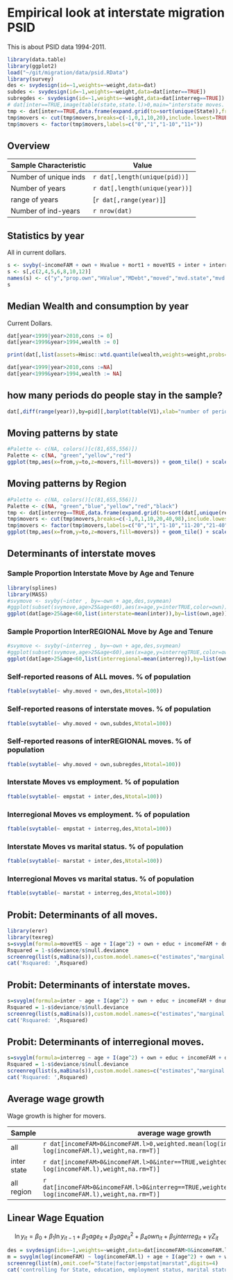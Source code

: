 Empirical look at interstate migration PSID
========================================================

This is about PSID data 1994-2011.

```r
library(data.table)
library(ggplot2)
load("~/git/migration/data/psid.RData")
library(survey)
des <- svydesign(id=~1,weights=~weight,data=dat)
subdes <- svydesign(id=~1,weights=~weight,data=dat[inter==TRUE])
subregdes <- svydesign(id=~1,weights=~weight,data=dat[interreg==TRUE])
# dat[inter==TRUE,image(table(state,state.l)>0,main="interstate moves. white is at least 1 moves")]
tmp <- dat[inter==TRUE,data.frame(expand.grid(to=sort(unique(State)),from=sort(unique(State.l))),movers=as.numeric(table(state,state.l)))]
tmp$movers <- cut(tmp$movers,breaks=c(-1,0,1,10,20),include.lowest=TRUE,labels=FALSE)
tmp$movers <- factor(tmp$movers,labels=c("0","1","1-10","11+"))
```

## Overview

Sample Characteristic | Value
--------------------- | -------------------
Number of unique inds | `r dat[,length(unique(pid))]`
Number of years       | `r dat[,length(unique(year))]`
range of years        | [`r dat[,range(year)]`]
Number of ind-years   | `r nrow(dat)`

## Statistics by year

All in current dollars.

```r
s <- svyby(~incomeFAM + own + Hvalue + mort1 + moveYES + inter + interreg,des,FUN=svymean,by=~year,na.rm=TRUE)
s <- s[,c(2,4,5,6,8,10,12)]
names(s) <- c("y","prop.own","HValue","MDebt","moved","mvd.state","mvd.region")
s
```

## Median Wealth and consumption by year

Current Dollars.

```r
dat[year<1999|year>2010,cons := 0]
dat[year<1999&year>1994,wealth := 0]
```

```r
print(dat[,list(assets=Hmisc::wtd.quantile(wealth,weights=weight,probs=0.5),cons=Hmisc::wtd.quantile(cons,weights=weight,probs=0.5)),by=year])
```

```r
dat[year<1999|year>2010,cons :=NA]
dat[year<1999&year>1994,wealth := NA]
```



## how many periods do people stay in the sample?

```r
dat[,diff(range(year)),by=pid][,barplot(table(V1),xlab="number of periods",ylab="number of individuals")]
```


## Moving patterns by state

```r
#Palette <- c(NA, colors()[c(81,655,556)])
Palette <- c(NA, "green","yellow","red")
ggplot(tmp,aes(x=from,y=to,z=movers,fill=movers)) + geom_tile() + scale_fill_manual(values=Palette) + theme(axis.text.x = element_text(angle=45,vjust=0.5) , panel.background = element_blank(), panel.grid.major = element_line(colour = "grey50"), panel.border= element_rect(color="black",fill=NA)) + ggtitle(sprintf("transition matrix of PSID interstate moves 1994-2011\nNumber of Moves: %d",dat[inter==TRUE,length(year)]))
```

## Moving patterns by Region

```r
#Palette <- c(NA, colors()[c(81,655,556)])
Palette <- c(NA, "green","blue","yellow","red","black")
tmp <- dat[interreg==TRUE,data.frame(expand.grid(to=sort(dat[,unique(region)]),from=sort(dat[,unique(region.l)])),movers=as.numeric(table(region,region.l)))]
tmp$movers <- cut(tmp$movers,breaks=c(-1,0,1,10,20,40,98),include.lowest=TRUE,labels=FALSE)
tmp$movers <- factor(tmp$movers,labels=c("0","1","1-10","11-20","21-40","41-97"))
ggplot(tmp,aes(x=from,y=to,z=movers,fill=movers)) + geom_tile() + scale_fill_manual(values=Palette) + theme(axis.text.x = element_text(angle=45,vjust=0.5) , panel.background = element_blank(), panel.grid.major = element_line(colour = "grey50"), panel.border= element_rect(color="black",fill=NA)) + ggtitle(sprintf("transition matrix of PSID interregional moves 1994-2011\nNumber of Moves: %d",dat[interreg==TRUE,length(year)]))
```


## Determinants of interstate moves

### Sample Proportion Interstate Move by Age and Tenure

```r
library(splines)
library(MASS)
#svymove <- svyby(~inter , by=~own + age,des,svymean)
#ggplot(subset(svymove,age>25&age<60),aes(x=age,y=interTRUE,color=own)) + geom_point()+ geom_smooth(method="lm",formula=y~ns(x,3))
ggplot(dat[age>25&age<60,list(interstate=mean(inter)),by=list(own,age)][order(age,own)],aes(x=age,y=interstate,color=own)) + geom_point() + geom_smooth(method="lm",formula=y~ns(x,3))
```

### Sample Proportion InterREGIONAL Move by Age and Tenure

```r
#svymove <- svyby(~interreg , by=~own + age,des,svymean)
#ggplot(subset(svymove,age>25&age<60),aes(x=age,y=interregTRUE,color=own)) + geom_point()+ geom_smooth(method="lm",formula=y~ns(x,3))
ggplot(dat[age>25&age<60,list(interregional=mean(interreg)),by=list(own,age)][order(age,own)],aes(x=age,y=interregional,color=own)) + geom_point() + geom_smooth(method="lm",formula=y~ns(x,3))
```


### Self-reported reasons of ALL moves. % of population

```r
ftable(svytable(~ why.moved + own,des,Ntotal=100))
```

### Self-reported reasons of interstate moves. % of population

```r
ftable(svytable(~ why.moved + own,subdes,Ntotal=100))
```

### Self-reported reasons of interREGIONAL moves. % of population

```r
ftable(svytable(~ why.moved + own,subregdes,Ntotal=100))
```

### Interstate Moves vs employment. % of population

```r
ftable(svytable(~ empstat + inter,des,Ntotal=100))
```

### Interregional Moves vs employment. % of population

```r
ftable(svytable(~ empstat + interreg,des,Ntotal=100))
```


### Interstate Moves vs marital status. % of population

```r
ftable(svytable(~ marstat + inter,des,Ntotal=100))
```

### Interregional Moves vs marital status. % of population

```r
ftable(svytable(~ marstat + interreg,des,Ntotal=100))
```

## Probit: Determinants of all moves. 

```r
library(erer)
library(texreg)
s=svyglm(formula=moveYES ~ age + I(age^2) + own + educ + incomeFAM + dnumkids + wealth + divorce,des,x=TRUE,family=quasibinomial(link="probit"))
Rsquared = 1-s$deviance/s$null.deviance
screenreg(list(s,maBina(s)),custom.model.names=c("estimates","marginal.effects"))
cat('Rsquared: ',Rsquared)
```

## Probit: Determinants of interstate moves. 

```r
s=svyglm(formula=inter ~ age + I(age^2) + own + educ + incomeFAM + dnumkids + wealth + divorce,des,x=TRUE,family=quasibinomial(link="probit"))
Rsquared = 1-s$deviance/s$null.deviance
screenreg(list(s,maBina(s)),custom.model.names=c("estimates","marginal.effects"))
cat('Rsquared: ',Rsquared)
```

## Probit: Determinants of interregional moves. 

```r
s=svyglm(formula=interreg ~ age + I(age^2) + own + educ + incomeFAM + dnumkids + wealth + divorce,des,x=TRUE,family=quasibinomial(link="probit"))
Rsquared = 1-s$deviance/s$null.deviance
screenreg(list(s,maBina(s)),custom.model.names=c("estimates","marginal.effects"))
cat('Rsquared: ',Rsquared)
```

## Average wage growth

Wage growth is higher for movers.

Sample | average wage growth
------ | -------------------
all    | `r dat[incomeFAM>0&incomeFAM.l>0,weighted.mean(log(incomeFAM)-log(incomeFAM.l),weight,na.rm=T)]`
inter state    | `r dat[incomeFAM>0&incomeFAM.l>0&inter==TRUE,weighted.mean(log(incomeFAM)-log(incomeFAM.l),weight,na.rm=T)]`
all region   | `r dat[incomeFAM>0&incomeFAM.l>0&interreg==TRUE,weighted.mean(log(incomeFAM)-log(incomeFAM.l),weight,na.rm=T)]`

## Linear Wage Equation

$$ \ln y_{it} = \beta_0 + \beta_1 \ln y_{it-1} + \beta_2 age_{it} + \beta_3 age^2_{it} + \beta_4 own_{it} + \beta_5 interreg_{it} + \gamma Z_{it} $$

```r
des = svydesign(ids=~1,weights=~weight,data=dat[incomeFAM>0&incomeFAM.l>0])
m = svyglm(log(incomeFAM) ~ log(incomeFAM.l) + age + I(age^2) + own + wealth + interreg + empstat+marstat + factor(numkids) + State + factor(educ),des)
screenreg(list(m),omit.coef="State|factor|empstat|marstat",digits=4)
cat('controlling for State, education, employment status, marital status and number of kids\nRsquare = ',1-m$deviance/m$null.deviance)
```
